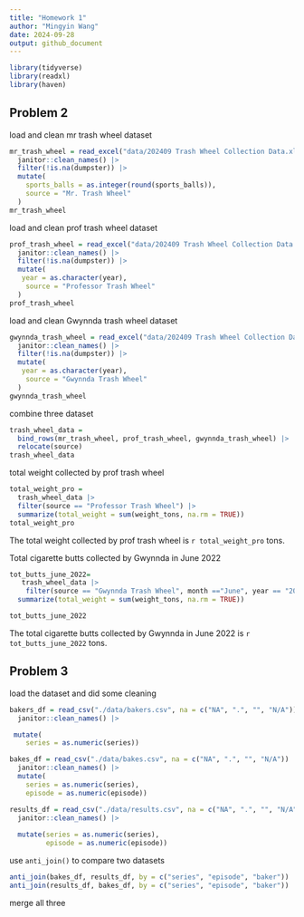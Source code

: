 ```yaml
---
title: "Homework 1"
author: "Mingyin Wang"
date: 2024-09-28
output: github_document
---
```


```r
library(tidyverse)
library(readxl)
library(haven)
```

## Problem 2
load and clean mr trash wheel dataset
```r
mr_trash_wheel = read_excel("data/202409 Trash Wheel Collection Data.xlsx", sheet = "Mr. Trash Wheel", skip = 1) |>
  janitor::clean_names() |>
  filter(!is.na(dumpster)) |>
  mutate(
    sports_balls = as.integer(round(sports_balls)), 
    source = "Mr. Trash Wheel"
  )
mr_trash_wheel
```

load and clean prof trash wheel dataset
```r
prof_trash_wheel = read_excel("data/202409 Trash Wheel Collection Data.xlsx", sheet = "Professor Trash Wheel", skip = 1) |>
  janitor::clean_names() |>
  filter(!is.na(dumpster)) |>
  mutate(
   year = as.character(year), 
    source = "Professor Trash Wheel"
  )
prof_trash_wheel
```


load and clean Gwynnda trash wheel dataset

```r
gwynnda_trash_wheel = read_excel("data/202409 Trash Wheel Collection Data.xlsx", sheet = "Gwynnda Trash Wheel", skip = 1) |>
  janitor::clean_names() |>
  filter(!is.na(dumpster)) |>
  mutate(
   year = as.character(year), 
    source = "Gwynnda Trash Wheel"
  )
gwynnda_trash_wheel
```

combine three dataset
```r
trash_wheel_data = 
  bind_rows(mr_trash_wheel, prof_trash_wheel, gwynnda_trash_wheel) |> 
  relocate(source)
trash_wheel_data
```

total weight collected by prof trash wheel

```r
total_weight_pro = 
  trash_wheel_data |>
  filter(source == "Professor Trash Wheel") |> 
  summarize(total_weight = sum(weight_tons, na.rm = TRUE))
total_weight_pro
```
The total weight collected by prof trash wheel is `r total_weight_pro` tons.

Total cigarette butts collected by Gwynnda in June 2022
```r
tot_butts_june_2022=
   trash_wheel_data |> 
    filter(source == "Gwynnda Trash Wheel", month =="June", year == "2022") |> 
  summarize(total_weight = sum(weight_tons, na.rm = TRUE))

tot_butts_june_2022
```
The total cigarette butts collected by Gwynnda in June 2022 is `r tot_butts_june_2022` tons. 

## Problem 3
load the dataset and did some cleaning
```r
bakers_df = read_csv("./data/bakers.csv", na = c("NA", ".", "", "N/A")) |> 
  janitor::clean_names() |>

 mutate(
    series = as.numeric(series))

bakes_df = read_csv("./data/bakes.csv", na = c("NA", ".", "", "N/A")) |> 
  janitor::clean_names() |>
  mutate(
    series = as.numeric(series),
    episode = as.numeric(episode))

results_df = read_csv("./data/results.csv", na = c("NA", ".", "", "N/A"), skip = 2) |> 
  janitor::clean_names() |>
  
  mutate(series = as.numeric(series),
         episode = as.numeric(episode))

```
use `anti_join()` to compare two datasets

```r
anti_join(bakes_df, results_df, by = c("series", "episode", "baker"))
anti_join(results_df, bakes_df, by = c("series", "episode", "baker"))
```

merge all three

```r

```


